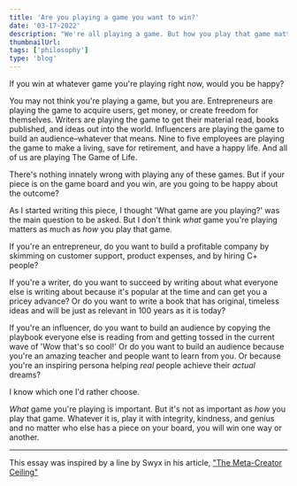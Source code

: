 ```yaml
---
title: 'Are you playing a game you want to win?'
date: '03-17-2022'
description: "We're all playing a game. But how you play that game matters more than what game you're playing."
thumbnailUrl: 
tags: ['philosophy']
type: 'blog'
---
```


If you win at whatever game you're playing right now, would you be happy?

You may not think you're playing a game, but you are. Entrepreneurs are playing the game to acquire users, get money, or create freedom for themselves. Writers are playing the game to get their material read, books published, and ideas out into the world. Influencers are playing the game to build an audience–whatever that means. Nine to five employees are playing the game to make a living, save for retirement, and have a happy life. And all of us are playing The Game of Life.

There's nothing innately wrong with playing any of these games. But if your piece is on the game board and you win, are you going to be happy about the outcome?

As I started writing this piece, I thought 'What game are you playing?' was the main question to be asked. But I don't think *what* game you're playing matters as much as *how* you play that game.

If you're an entrepreneur, do you want to build a profitable company by skimming on customer support, product expenses, and by hiring C+ people?

If you're a writer, do you want to succeed by writing about what everyone else is writing about because it's popular at the time and can get you a pricey advance? Or do you want to write a book that has original, timeless ideas and will be just as relevant in 100 years as it is today?

If you're an influencer, do you want to build an audience by copying the playbook everyone else is reading from and getting tossed in the current wave of 'Wow that's so cool!' Or do you want to build an audience because you're an amazing teacher and people want to learn from you. Or because you're an inspiring persona helping *real* people achieve their *actual* dreams?

I know which one I'd rather choose.

*What* game you're playing is important. But it's not as important as *how* you play that game. Whatever it is, play it with integrity, kindness, and genius and no matter who else has a piece on your board, you will win one way or another.

<hr>

This essay was inspired by a line by Swyx in his article, ["The Meta-Creator Ceiling"](https://www.swyx.io/meta-creator-ceiling)

